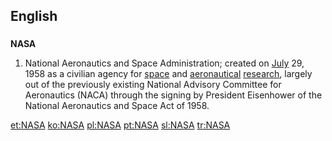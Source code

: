 ==English==
==={{acronym}}===
{{wikipedia}}
'''NASA'''
# National Aeronautics and Space Administration; created on [[July]] 29, 1958  as a civilian agency for [[space]] and [[aeronautical]] [[research]], largely out of the previously existing National Advisory Committee for Aeronautics (NACA) through the signing by President Eisenhower of the National Aeronautics and Space Act of 1958.

[[et:NASA]]
[[ko:NASA]]
[[pl:NASA]]
[[pt:NASA]]
[[sl:NASA]]
[[tr:NASA]]